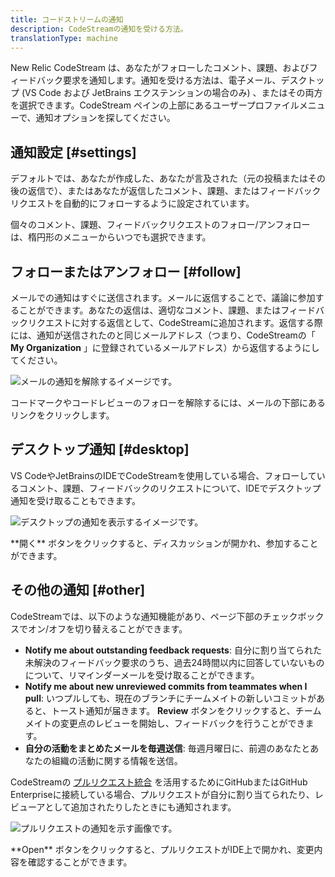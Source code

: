 ```yaml
---
title: コードストリームの通知
description: CodeStreamの通知を受ける方法。
translationType: machine
---
```


New Relic CodeStream は、あなたがフォローしたコメント、課題、およびフィードバック要求を通知します。通知を受ける方法は、電子メール、デスクトップ (VS Code および JetBrains エクステンションの場合のみ) 、またはその両方を選択できます。CodeStream ペインの上部にあるユーザープロファイルメニューで、通知オプションを探してください。

## 通知設定 [#settings]

デフォルトでは、あなたが作成した、あなたが言及された（元の投稿またはその後の返信で）、またはあなたが返信したコメント、課題、またはフィードバックリクエストを自動的にフォローするように設定されています。

個々のコメント、課題、フィードバックリクエストのフォロー/アンフォローは、楕円形のメニューからいつでも選択できます。

## フォローまたはアンフォロー [#follow]

メールでの通知はすぐに送信されます。メールに返信することで、議論に参加することができます。あなたの返信は、適切なコメント、課題、またはフィードバックリクエストに対する返信として、CodeStreamに追加されます。返信する際には、通知が送信されたのと同じメールアドレス（つまり、CodeStreamの「 **My Organization** 」に登録されているメールアドレス）から返信するようにしてください。

![メールの通知を解除するイメージです。](/images/UnfollowViaEmail.png "メール") <figcaption>コードマークやコードレビューのフォローを解除するには、メールの下部にあるリンクをクリックします。</figcaption>

## デスクトップ通知 [#desktop]

VS CodeやJetBrainsのIDEでCodeStreamを使用している場合、フォローしているコメント、課題、フィードバックのリクエストについて、IDEでデスクトップ通知を受け取ることもできます。

![デスクトップの通知を表示するイメージです。](/images/DesktopNotification2.png "デスクトップ通知")

<figcaption>
  **開く** ボタンをクリックすると、ディスカッションが開かれ、参加することができます。
</figcaption>

## その他の通知 [#other]

CodeStreamでは、以下のような通知機能があり、ページ下部のチェックボックスでオン/オフを切り替えることができます。

* **Notify me about outstanding feedback requests**: 自分に割り当てられた未解決のフィードバック要求のうち、過去24時間以内に回答していないものについて、リマインダーメールを受け取ることができます。
* **Notify me about new unreviewed commits from teammates when I pull**: いつプルしても、現在のブランチにチームメイトの新しいコミットがあると、トースト通知が届きます。 **Review** ボタンをクリックすると、チームメイトの変更点のレビューを開始し、フィードバックを行うことができます。
* **自分の活動をまとめたメールを毎週送信**: 毎週月曜日に、前週のあなたとあなたの組織の活動に関する情報を送信。

CodeStreamの [プルリクエスト統合](/docs/codestream/how-use-codestream/pull-requests) を活用するためにGitHubまたはGitHub Enterpriseに接続している場合、プルリクエストが自分に割り当てられたり、レビューアとして追加されたりしたときにも通知されます。

![プルリクエストの通知を示す画像です。](/images/PullRequestNotification.png "プルリクエスト")

<figcaption>
  **Open** ボタンをクリックすると、プルリクエストがIDE上で開かれ、変更内容を確認することができます。
</figcaption>
